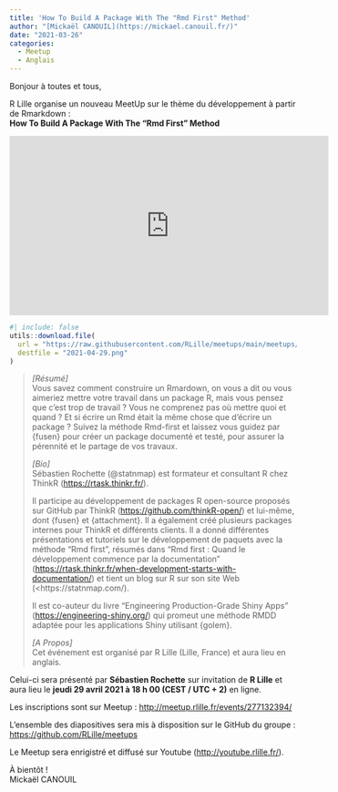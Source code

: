 ```yaml
---
title: 'How To Build A Package With The "Rmd First" Method'
author: "[Mickaël CANOUIL](https://mickael.canouil.fr/)"
date: "2021-03-26"
categories:
  - Meetup
  - Anglais
---
```


Bonjour à toutes et tous,
 
R Lille  organise un nouveau MeetUp sur le thème du développement à partir de Rmarkdown&nbsp;:  
**How To Build A Package With The "Rmd First" Method**

<center>
<iframe width="560" height="315" src="https://www.youtube.com/embed/febuOcS70t4" title="YouTube video player" frameborder="0" allow="accelerometer; autoplay; clipboard-write; encrypted-media; gyroscope; picture-in-picture" allowfullscreen></iframe>
</center>


```r
#| include: false
utils::download.file(
  url = "https://raw.githubusercontent.com/RLille/meetups/main/meetups/2021-04-29/ads/2021-04-29.png",
  destfile = "2021-04-29.png"
)
```

<!-- <center>
![Affiche Événement](2021-04-29.png)
</center> -->

> _[Résumé]_  
> Vous savez comment construire un Rmardown, on vous a dit ou vous aimeriez mettre votre travail dans un package R, mais vous pensez que c’est trop de travail&nbsp;? Vous ne comprenez pas où mettre quoi et quand&nbsp;? Et si écrire un Rmd était la même chose que d’écrire un package&nbsp;? Suivez la méthode Rmd-first et laissez vous guidez par {fusen} pour créer un package documenté et testé, pour assurer la pérennité et le partage de vos travaux.
> 
> _[Bio]_  
> Sébastien Rochette (\@statnmap) est formateur et consultant R chez ThinkR (<https://rtask.thinkr.fr/>).
> 
> Il participe au développement de packages R open-source proposés sur GitHub par ThinkR (<https://github.com/thinkR-open/>) et lui-même, dont {fusen} et {attachment}. Il a également créé plusieurs packages internes pour ThinkR et différents clients. Il a donné différentes présentations et tutoriels sur le développement de paquets avec la méthode "Rmd first", résumés dans "Rmd first&nbsp;: Quand le développement commence par la documentation" (<https://rtask.thinkr.fr/when-development-starts-with-documentation/>) et tient un blog sur R sur son site Web (<https://statnmap.com/).
> 
> Il est co-auteur du livre "Engineering Production-Grade Shiny Apps" (<https://engineering-shiny.org/>) qui promeut une méthode RMDD adaptée pour les applications Shiny utilisant {golem}.
> 
> _[A Propos]_  
> Cet événement est organisé par R Lille (Lille, France) et aura lieu en anglais.

Celui-ci sera présenté par **Sébastien Rochette** sur invitation de __R Lille__ et aura lieu le **jeudi 29 avril 2021 à 18 h 00 (CEST / UTC + 2)** en ligne.

Les inscriptions sont sur Meetup&nbsp;: <http://meetup.rlille.fr/events/277132394/>

L'ensemble des diapositives sera mis à disposition sur le GitHub du groupe&nbsp;: <https://github.com/RLille/meetups>

Le Meetup sera enrigistré et diffusé sur Youtube (<http://youtube.rlille.fr/>).

À bientôt&nbsp;!  
Mickaël CANOUIL
